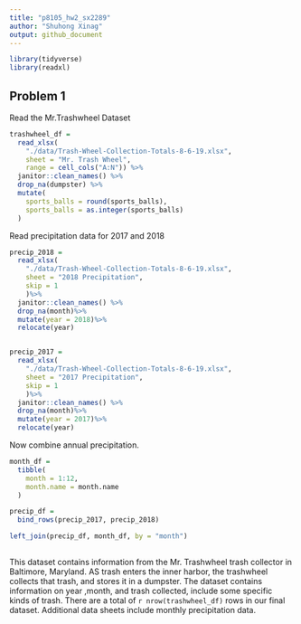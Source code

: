 ```yaml
---
title: "p8105_hw2_sx2289"
author: "Shuhong Xinag"
output: github_document
---
```


```r
library(tidyverse)
library(readxl)
```

## Problem 1

Read the Mr.Trashwheel Dataset

```r
trashwheel_df =
  read_xlsx(
    "./data/Trash-Wheel-Collection-Totals-8-6-19.xlsx",
    sheet = "Mr. Trash Wheel",
    range = cell_cols("A:N")) %>%
  janitor::clean_names() %>%
  drop_na(dumpster) %>%
  mutate(
    sports_balls = round(sports_balls), 
    sports_balls = as.integer(sports_balls)
  )
```

Read precipitation data for 2017 and 2018

```r
precip_2018 = 
  read_xlsx(
    "./data/Trash-Wheel-Collection-Totals-8-6-19.xlsx",
    sheet = "2018 Precipitation", 
    skip = 1
    )%>%
  janitor::clean_names() %>%
  drop_na(month)%>%
  mutate(year = 2018)%>%
  relocate(year)


precip_2017 = 
  read_xlsx(
    "./data/Trash-Wheel-Collection-Totals-8-6-19.xlsx",
    sheet = "2017 Precipitation", 
    skip = 1
    )%>%
  janitor::clean_names() %>%
  drop_na(month)%>%
  mutate(year = 2017)%>%
  relocate(year)
```

Now combine annual precipitation.

```r
month_df = 
  tibble(
    month = 1:12,
    month.name = month.name
  )

precip_df = 
  bind_rows(precip_2017, precip_2018)

left_join(precip_df, month_df, by = "month")
  
```
This dataset contains information from the Mr. Trashwheel trash collector in Baltimore, Maryland. AS trash enters the inner harbor, the trashwheel collects that trash, and stores it in a dumpster. The dataset contains information on year ,month, and trash collected, include some specific kinds of trash. There are a total of `r nrow(trashwheel_df)` rows in our final dataset. Additional data sheets include monthly precipitation data.




